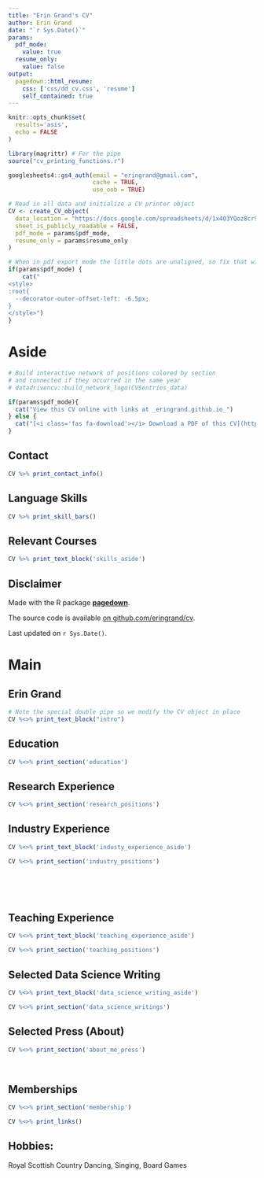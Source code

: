 ```yaml
---
title: "Erin Grand's CV"
author: Erin Grand
date: "`r Sys.Date()`"
params:
  pdf_mode:
    value: true
  resume_only:
    value: false
output:
  pagedown::html_resume:
    css: ['css/dd_cv.css', 'resume']
    self_contained: true
---
```


```r
knitr::opts_chunk$set(
  results='asis', 
  echo = FALSE
)

library(magrittr) # For the pipe
source("cv_printing_functions.r")

googlesheets4::gs4_auth(email = "eringrand@gmail.com", 
                        cache = TRUE, 
                        use_oob = TRUE)

# Read in all data and initialize a CV printer object
CV <- create_CV_object(
  data_location = "https://docs.google.com/spreadsheets/d/1x4O3YQoz8cr99gD4v7wLec2e61Pqfim6Qm2J-10AM90",
  sheet_is_publicly_readable = FALSE,
  pdf_mode = params$pdf_mode,
  resume_only = params$resume_only
)
```


```r
# When in pdf export mode the little dots are unaligned, so fix that with some conditional CSS.
if(params$pdf_mode) {
    cat("
<style>
:root{
  --decorator-outer-offset-left: -6.5px;
}
</style>")
}
```


Aside
================================================================================

```r
# Build interactive network of positions colored by section
# and connected if they occurred in the same year
# datadrivencv::build_network_logo(CV$entries_data)
```


```r
if(params$pdf_mode){
  cat("View this CV online with links at _eringrand.github.io_")
} else {
  cat("[<i class='fas fa-download'></i> Download a PDF of this CV](https://github.com/eringrand/cv/raw/master/grand_cv.pdf)")
}
```

Contact {#contact}
--------------------------------------------------------------------------------

```r
CV %>% print_contact_info()
```



Language Skills {#skills}
--------------------------------------------------------------------------------

```r
CV %>% print_skill_bars()
```

Relevant Courses {#course}
--------------------------------------------------------------------------------

```r
CV %>% print_text_block('skills_aside')
```




Disclaimer {#disclaimer}
--------------------------------------------------------------------------------

Made with the R package [**pagedown**](https://github.com/rstudio/pagedown).

The source code is available [on github.com/eringrand/cv](https://github.com/eringrand/cv).

Last updated on `r Sys.Date()`.



Main
================================================================================

Erin Grand {#title}
--------------------------------------------------------------------------------

```r
# Note the special double pipe so we modify the CV object in place
CV %<>% print_text_block("intro") 
```



Education {data-icon=graduation-cap data-concise=true}
--------------------------------------------------------------------------------

```r
CV %<>% print_section('education')
```



Research Experience {data-icon=laptop}
--------------------------------------------------------------------------------

```r
CV %<>% print_section('research_positions')
```



Industry Experience {data-icon=suitcase}
--------------------------------------------------------------------------------

::: aside
```r
CV %<>% print_text_block('industy_experience_aside')
```
:::

```r
CV %<>% print_section('industry_positions')
```

<!-- These breaks just force a new page so section doesnt get cut off -->
<br>
<br>
<br>

Teaching Experience {data-icon=chalkboard-teacher}
--------------------------------------------------------------------------------

::: aside
```r
CV %<>% print_text_block('teaching_experience_aside')
```
:::

```r
CV %<>% print_section('teaching_positions')
```



Selected Data Science Writing {data-icon=chart-line}
--------------------------------------------------------------------------------

::: aside
```r
CV %<>% print_text_block('data_science_writing_aside')
```
:::

```r
CV %<>% print_section('data_science_writings')
```



Selected Press (About)  {data-icon=newspaper}
--------------------------------------------------------------------------------

```r
CV %<>% print_section('about_me_press')
```


<br>


Memberships
--------------------------------------------------------------------------------

```r
CV %<>% print_section('membership')
```



```r
CV %<>% print_links()
```

Hobbies:
--------------------------------------------------------------------------------

Royal Scottish Country Dancing, Singing, Board Games
